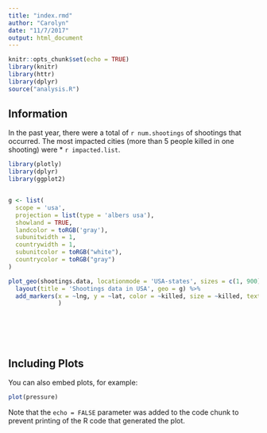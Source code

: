 ```yaml
---
title: "index.rmd"
author: "Carolyn"
date: "11/7/2017"
output: html_document
---
```


```r
knitr::opts_chunk$set(echo = TRUE)
library(knitr)
library(httr)
library(dplyr)
source("analysis.R")
```

## Information

In the past year, there were a total of `r num.shootings` of shootings that occurred. The most impacted cities (more than 5 people killed in one shooting) were 
* `r impacted.list`. 

```r
library(plotly)
library(dplyr)
library(ggplot2)


g <- list(
  scope = 'usa',
  projection = list(type = 'albers usa'),
  showland = TRUE,
  landcolor = toRGB('gray'),
  subunitwidth = 1,
  countrywidth = 1,
  subunitcolor = toRGB("white"),
  countrycolor = toRGB("gray")
)

plot_geo(shootings.data, locationmode = 'USA-states', sizes = c(1, 900)) %>%  
  layout(title = 'Shootings data in USA', geo = g) %>%  
  add_markers(x = ~lng, y = ~lat, color = ~killed, size = ~killed, text = ~paste(shootings.data$state, "<br />", shootings.data$killed, " killed")
              )  




  


```

## Including Plots

You can also embed plots, for example:

```r
plot(pressure)
```

Note that the `echo = FALSE` parameter was added to the code chunk to prevent printing of the R code that generated the plot.
